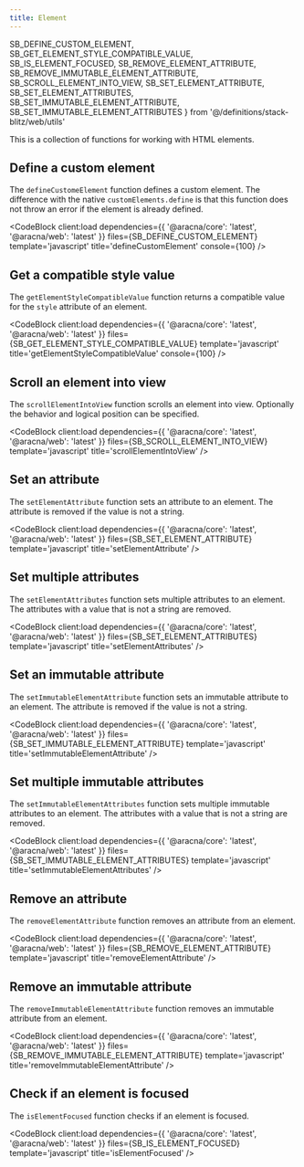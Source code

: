 ```yaml
---
title: Element
---
```


  SB_DEFINE_CUSTOM_ELEMENT,
  SB_GET_ELEMENT_STYLE_COMPATIBLE_VALUE,
  SB_IS_ELEMENT_FOCUSED,
  SB_REMOVE_ELEMENT_ATTRIBUTE,
  SB_REMOVE_IMMUTABLE_ELEMENT_ATTRIBUTE,
  SB_SCROLL_ELEMENT_INTO_VIEW,
  SB_SET_ELEMENT_ATTRIBUTE,
  SB_SET_ELEMENT_ATTRIBUTES,
  SB_SET_IMMUTABLE_ELEMENT_ATTRIBUTE,
  SB_SET_IMMUTABLE_ELEMENT_ATTRIBUTES
} from '@/definitions/stack-blitz/web/utils'

This is a collection of functions for working with HTML elements.

## Define a custom element

The `defineCustomeElement` function defines a custom element.
The difference with the native `customElements.define` is that this function does not throw an error if the element is already defined.

<CodeBlock
  client:load
  dependencies={{ '@aracna/core': 'latest', '@aracna/web': 'latest' }}
  files={SB_DEFINE_CUSTOM_ELEMENT}
  template='javascript'
  title='defineCustomElement'
  console={100}
/>

## Get a compatible style value

The `getElementStyleCompatibleValue` function returns a compatible value for the `style` attribute of an element.

<CodeBlock
  client:load
  dependencies={{ '@aracna/core': 'latest', '@aracna/web': 'latest' }}
  files={SB_GET_ELEMENT_STYLE_COMPATIBLE_VALUE}
  template='javascript'
  title='getElementStyleCompatibleValue'
  console={100}
/>

## Scroll an element into view

The `scrollElementIntoView` function scrolls an element into view.
Optionally the behavior and logical position can be specified.

<CodeBlock
  client:load
  dependencies={{ '@aracna/core': 'latest', '@aracna/web': 'latest' }}
  files={SB_SCROLL_ELEMENT_INTO_VIEW}
  template='javascript'
  title='scrollElementIntoView'
/>

## Set an attribute

The `setElementAttribute` function sets an attribute to an element.
The attribute is removed if the value is not a string.

<CodeBlock
  client:load
  dependencies={{ '@aracna/core': 'latest', '@aracna/web': 'latest' }}
  files={SB_SET_ELEMENT_ATTRIBUTE}
  template='javascript'
  title='setElementAttribute'
/>

## Set multiple attributes

The `setElementAttributes` function sets multiple attributes to an element.
The attributes with a value that is not a string are removed.

<CodeBlock
  client:load
  dependencies={{ '@aracna/core': 'latest', '@aracna/web': 'latest' }}
  files={SB_SET_ELEMENT_ATTRIBUTES}
  template='javascript'
  title='setElementAttributes'
/>

## Set an immutable attribute

The `setImmutableElementAttribute` function sets an immutable attribute to an element.
The attribute is removed if the value is not a string.

<CodeBlock
  client:load
  dependencies={{ '@aracna/core': 'latest', '@aracna/web': 'latest' }}
  files={SB_SET_IMMUTABLE_ELEMENT_ATTRIBUTE}
  template='javascript'
  title='setImmutableElementAttribute'
/>

## Set multiple immutable attributes

The `setImmutableElementAttributes` function sets multiple immutable attributes to an element.
The attributes with a value that is not a string are removed.

<CodeBlock
  client:load
  dependencies={{ '@aracna/core': 'latest', '@aracna/web': 'latest' }}
  files={SB_SET_IMMUTABLE_ELEMENT_ATTRIBUTES}
  template='javascript'
  title='setImmutableElementAttributes'
/>

## Remove an attribute

The `removeElementAttribute` function removes an attribute from an element.

<CodeBlock
  client:load
  dependencies={{ '@aracna/core': 'latest', '@aracna/web': 'latest' }}
  files={SB_REMOVE_ELEMENT_ATTRIBUTE}
  template='javascript'
  title='removeElementAttribute'
/>

## Remove an immutable attribute

The `removeImmutableElementAttribute` function removes an immutable attribute from an element.

<CodeBlock
  client:load
  dependencies={{ '@aracna/core': 'latest', '@aracna/web': 'latest' }}
  files={SB_REMOVE_IMMUTABLE_ELEMENT_ATTRIBUTE}
  template='javascript'
  title='removeImmutableElementAttribute'
/>

## Check if an element is focused

The `isElementFocused` function checks if an element is focused.

<CodeBlock
  client:load
  dependencies={{ '@aracna/core': 'latest', '@aracna/web': 'latest' }}
  files={SB_IS_ELEMENT_FOCUSED}
  template='javascript'
  title='isElementFocused'
/>
